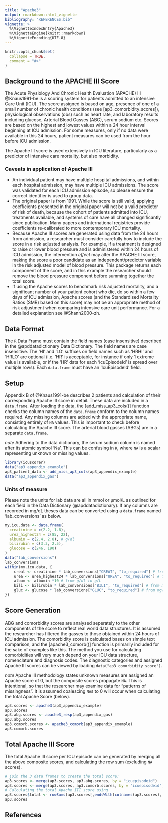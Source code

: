 ```yaml
---
title: "Apache3"
output: rmarkdown::html_vignette
bibliography: "REFERENCES.bib"
vignette: >
  %\VignetteIndexEntry{Apache3}
  %\VignetteEngine{knitr::rmarkdown}
  %\VignetteEncoding{UTF-8}
---
```


```r
knitr::opts_chunk$set(
  collapse = TRUE,
  comment = "#>"
)
```

## Background to the APACHE III Score

The Acute Physiology And Chronic Health Evaluation (APACHE) III @Knaus1991-be is a scoring system for patients admitted to an intensive Care Unit (ICU). The score assigned is based on age, presence of one of a small number of chronic health conditions (see [ap3_comorbidity_scores]), physiological observations (obs) such as heart rate,
and laboratory results including glucose, Arterial Blood Gasses (ABG), serum sodium etc.
Scores are based on the highest and lowest values within a 24 hour interval beginning
at ICU admission. For some measures, only if no data were available in this 24 hours,
patient measures can be used from the hour before ICU admission.

The Apache III score is used extensively in ICU literature, particularly as a predictor
of intensive care mortality, but also morbidity.

### Caveats in application of Apache III
- An individual patient may have multiple hospital admissions, and within each hospital admission, may have multiple ICU admissions. The score was validated for each ICU admission episode, so please ensure the correct identifier is used to group data.
- The original paper is from 1991. While the score is still valid, applying coefficients
presented in the original paper will not be a valid predictor of risk of death, because  the cohort of patients admitted into ICU, treatments available, and systems of care have all changed significantly since publication. Many papers and international registries provide coefficients re-calibrated to more contemporary ICU mortality.
- Because Apache III scores are generated using data from the 24 hours from admission, a researcher must consider carefully how to include the score in a risk adjusted analysis. For example, if a treatment is designed to raise or lower blood pressure and is administered within 24 hours of ICU admission, the intervention _effect_ may alter the APACHE III score, making the score a poor candidate as an independent/predictor variable in the risk adjusted model of blood pressure. This package returns each component of the score, and in this example the researcher should remove the blood pressure component before summing together the total score.
- If using the Apache scores to benchmark risk adjusted mortality, and a significant number of your patient cohort who die, do so within a few days of ICU admission, Apache scores (and the Standardised Mortality Ratios (SMR) based on this score) may not be an appropriate method of risk adjustment when comparing intensive care unit performance. For a detailed explanation see @Shann2000-zh.

## Data Format
The `R` Data Frame must contain the field names (case insensitive) described in the
@apddatadictionary Data Dictionary. The field names are case insensitive. The 'HI' and
'LO' suffixes on field names such as 'HRHI' and 'HRLO' are optional (i.e. 'HR' is acceptable, for instance if only 1 extreme value is available, or if the 'HR' data for each 'IcuEpisodeId' is spread over multiple rows).
Each `data.frame` must have an 'IcuEpisodeId' field.

## Setup
Appendix B of @Knaus1991-be describes 2 patients and calculation of their corresponding Apache III score in detail. These data are included in a `data.frame`. After loading the data, the [add_miss_ap3_cols()] function checks the column names of the `data.frame` conform to the column names required. Any missing columns are added with the appropriate name, consisting entirely of `NA` values. This is important to check before calculating the Apache III score.
The arterial blood gasses (ABGs) are in a separate `data.frame`.

*note*
Adhering to the data dictionary, the serum sodium column is named after its atomic symbol 'Na'. This can be confusing in `R`, where `NA` is a scalar representing unknown or missing values.

```r
library(icuscorer)
data("ap3_appendix_example")
ap3_patient_data <- add_miss_ap3_cols(ap3_appendix_example)
data("ap3_appendix_gas")
```

### Units of measure
Please note the units for lab data are all in mmol or μmol/L as outlined for each field in the Data Dictionary (@apddatadictionary). If any columns are recorded in mg/dL
theses data can be converted using a `data.frame` named 'lab_conversions' as below.
```r
my.icu.data <- data.frame(
  creatinine = c(2.2, 1.8),
  urea_highest24 = c(85, 22),
  albumin = c(2.4, 2.8), # g/dl
  bilirubin = c(3.3, 2.5),
  glucose = c(246, 190)
)
data("lab_conversions")
lab_conversions 
within(my.icu.data, {
    creat <- creatinine * lab_conversions["CREAT", "to_required"] # from mg/dl
    urea <- urea_highest24 * lab_conversions["UREA", "to_required"] # from mg/dl
    album <- albumin *10 # from g/dl to g/L
    bili <- bilirubin * lab_conversions["BILI", "to_required"] # from mg/dl
    gluc <- glucose * lab_conversions["GLUC", "to_required"] # from mg/dl
})
```

## Score Generation
ABG and comorbidity scores are analysed seperately to the other components of the score to reflect real world data structures. It is assumed the researcher has filtered the gasses to those obtained within 24 hours of ICU admission. The comorbidity score is calculated bases on simple text comparison, and the [apache3_comorb()] function is primarily included for the sake of examples like this. The method you use for calculating comorbidities will very much depend on your ICU data structure, nomenclature and diagnosis codes. The diagnostic categories and assigned Apache III scores can be viewed by loading `data("ap3_comorbidity_score")`.

*note*
Apache III methodology states unknown measures are assigned an Apache score of 0, but the composite scores propagate `NA`. This is intentional, so that the researcher may examine data for "patterns of missingness". It is assumed coalescing `NA`s to 0 will occur when calculating the total Apache Score (below).

```r
ap3.scores <- apache3(ap3_appendix_example)
ap3.scores
ap3.abg.scores <- apache3_resp(ap3_appendix_gas)
ap3.abg.scores
ap3.comorb.scores <- apache3_comorb(ap3_appendix_example)
ap3.comorb.scores
```

## Total Apache III Score
The total Apache III score per ICU episode can be generated by merging all the above composite scores, and calculating the row sum (excluding `NA` scores).
```r
# join the 3 data frames to create the total score:
ap3.scores <- merge(ap3.scores, ap3.abg.scores, by = "icuepisodeid")
ap3.scores <- merge(ap3.scores, ap3.comorb.scores, by = "icuepisodeid")
# Calculating the total Apache III score using
ap3.scores$total <- rowSums(ap3.scores[,endsWith(colnames(ap3.scores), '_ap3score')], na.rm = TRUE)
ap3.scores
```

## References
